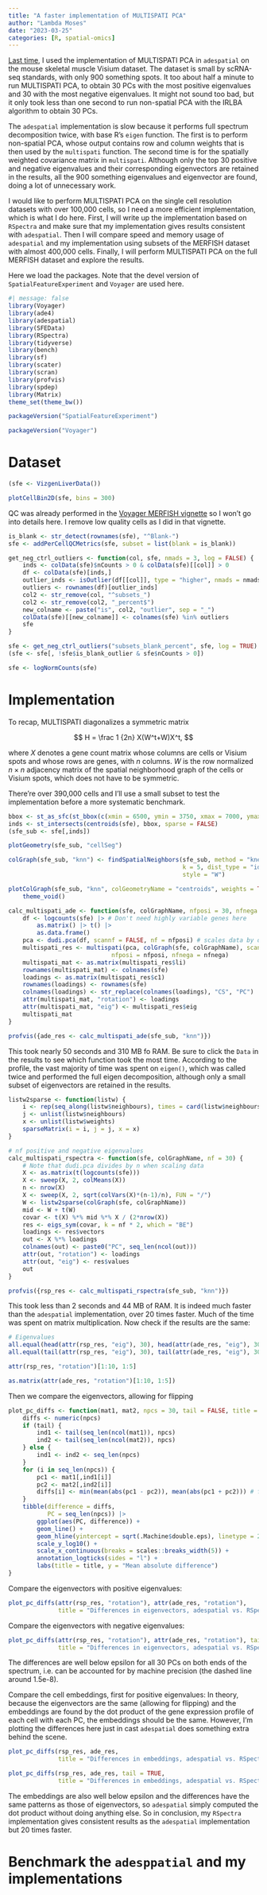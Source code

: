 ```yaml
---
title: "A faster implementation of MULTISPATI PCA"
author: "Lambda Moses"
date: "2023-03-25"
categories: [R, spatial-omics]
---
```


[Last time](https://lambdamoses.github.io/thevoyages/posts/2023-03-17-multispati-part-1), I used the implementation of MULTISPATI PCA in `adespatial` on the mouse skeletal muscle Visium dataset. The dataset is small by scRNA-seq standards, with only 900 something spots. It too about half a minute to run MULTISPATI PCA, to obtain 30 PCs with the most positive eigenvalues and 30 with the most negative eigenvalues. It might not sound too bad, but it only took less than one second to run non-spatial PCA with the IRLBA algorithm to obtain 30 PCs. 

The `adespatial` implementation is slow because it performs full spectrum decomposition twice, with base R's `eigen` function. The first is to perform non-spatial PCA, whose output contains row and column weights that is then used by the `multispati` function. The second time is for the spatially weighted covariance matrix in `multispati`. Although only the top 30 positive and negative eigenvalues and their corresponding eigenvectors are retained in the results, all the 900 something eigenvalues and eigenvector are found, doing a lot of unnecessary work.

I would like to perform MULTISPATI PCA on the single cell resolution datasets with over 100,000 cells, so I need a more efficient implementation, which is what I do here. First, I will write up the implementation based on `RSpectra` and make sure that my implementation gives results consistent with `adespatial`. Then I will compare speed and memory usage of `adespatial` and my implementation using subsets of the MERFISH dataset with almost 400,000 cells. Finally, I will perform MULTISPATI PCA on the full MERFISH dataset and explore the results.

Here we load the packages. Note that the devel version of `SpatialFeatureExperiment` and `Voyager` are used here.

```r
#| message: false
library(Voyager)
library(ade4)
library(adespatial)
library(SFEData)
library(RSpectra)
library(tidyverse)
library(bench)
library(sf)
library(scater)
library(scran)
library(profvis)
library(spdep)
library(Matrix)
theme_set(theme_bw())
```

```r
packageVersion("SpatialFeatureExperiment")
```

```r
packageVersion("Voyager")
```

# Dataset
```r
(sfe <- VizgenLiverData())
```

```r
plotCellBin2D(sfe, bins = 300)
```

QC was already performed in the [Voyager MERFISH vignette](https://pachterlab.github.io/voyager/articles/vig6_merfish.html) so I won't go into details here. I remove low quality cells as I did in that vignette.
```r
is_blank <- str_detect(rownames(sfe), "^Blank-")
sfe <- addPerCellQCMetrics(sfe, subset = list(blank = is_blank))
```

```r
get_neg_ctrl_outliers <- function(col, sfe, nmads = 3, log = FALSE) {
    inds <- colData(sfe)$nCounts > 0 & colData(sfe)[[col]] > 0
    df <- colData(sfe)[inds,]
    outlier_inds <- isOutlier(df[[col]], type = "higher", nmads = nmads, log = log)
    outliers <- rownames(df)[outlier_inds]
    col2 <- str_remove(col, "^subsets_")
    col2 <- str_remove(col2, "_percent$")
    new_colname <- paste("is", col2, "outlier", sep = "_")
    colData(sfe)[[new_colname]] <- colnames(sfe) %in% outliers
    sfe
}
```

```r
sfe <- get_neg_ctrl_outliers("subsets_blank_percent", sfe, log = TRUE)
(sfe <- sfe[, !sfe$is_blank_outlier & sfe$nCounts > 0])
```

```r
sfe <- logNormCounts(sfe)
```

# Implementation
To recap, MULTISPATI diagonalizes a symmetric matrix

$$
H = \frac 1 {2n} X(W^t+W)X^t,
$$

where $X$ denotes a gene count matrix whose columns are cells or Visium spots and whose rows are genes, with $n$ columns. $W$ is the row normalized $n\times n$ adjacency matrix of the spatial neighborhood graph of the cells or Visium spots, which does not have to be symmetric.

There're over 390,000 cells and I'll use a small subset to test the implementation before a more systematic benchmark.
```r
bbox <- st_as_sfc(st_bbox(c(xmin = 6500, ymin = 3750, xmax = 7000, ymax = 4250)))
inds <- st_intersects(centroids(sfe), bbox, sparse = FALSE)
(sfe_sub <- sfe[,inds])
```

```r
plotGeometry(sfe_sub, "cellSeg")
```

```r
colGraph(sfe_sub, "knn") <- findSpatialNeighbors(sfe_sub, method = "knearneigh", 
                                                 k = 5, dist_type = "idw", 
                                                 style = "W")
```

```r
plotColGraph(sfe_sub, "knn", colGeometryName = "centroids", weights = TRUE) +
    theme_void()
```

```r
calc_multispati_ade <- function(sfe, colGraphName, nfposi = 30, nfnega = 30) {
    df <- logcounts(sfe) |> # Don't need highly variable genes here
        as.matrix() |> t() |> 
        as.data.frame()
    pca <- dudi.pca(df, scannf = FALSE, nf = nfposi) # scales data by default
    multispati_res <- multispati(pca, colGraph(sfe, colGraphName), scannf = FALSE,
                             nfposi = nfposi, nfnega = nfnega)
    multispati_mat <- as.matrix(multispati_res$li)
    rownames(multispati_mat) <- colnames(sfe)
    loadings <- as.matrix(multispati_res$c1)
    rownames(loadings) <- rownames(sfe)
    colnames(loadings) <- str_replace(colnames(loadings), "CS", "PC")
    attr(multispati_mat, "rotation") <- loadings
    attr(multispati_mat, "eig") <- multispati_res$eig
    multispati_mat
}
```

```r
profvis({ade_res <- calc_multispati_ade(sfe_sub, "knn")})
```

This took nearly 50 seconds and 310 MB fo RAM. Be sure to click the `Data` in the results to see which function took the most time. According to the profile, the vast majority of time was spent on `eigen()`, which was called twice and performed the full eigen decomposition, although only a small subset of eigenvectors are retained in the results.

```r
listw2sparse <- function(listw) {
    i <- rep(seq_along(listw$neighbours), times = card(listw$neighbours))
    j <- unlist(listw$neighbours)
    x <- unlist(listw$weights)
    sparseMatrix(i = i, j = j, x = x)
}
```

```r
# nf positive and negative eigenvalues
calc_multispati_rspectra <- function(sfe, colGraphName, nf = 30) {
    # Note that dudi.pca divides by n when scaling data
    X <- as.matrix(t(logcounts(sfe)))
    X <- sweep(X, 2, colMeans(X))
    n <- nrow(X)
    X <- sweep(X, 2, sqrt(colVars(X)*(n-1)/n), FUN = "/")
    W <- listw2sparse(colGraph(sfe, colGraphName))
    mid <- W + t(W)
    covar <- t(X) %*% mid %*% X / (2*nrow(X))
    res <- eigs_sym(covar, k = nf * 2, which = "BE")
    loadings <- res$vectors
    out <- X %*% loadings
    colnames(out) <- paste0("PC", seq_len(ncol(out)))
    attr(out, "rotation") <- loadings
    attr(out, "eig") <- res$values
    out
}
```

```r
profvis({rsp_res <- calc_multispati_rspectra(sfe_sub, "knn")})
```

This took less than 2 seconds and 44 MB of RAM. It is indeed much faster than the `adespatial` implementation, over 20 times faster. Much of the time was spent on matrix multiplication. Now check if the results are the same:

```r
# Eigenvalues
all.equal(head(attr(rsp_res, "eig"), 30), head(attr(ade_res, "eig"), 30))
all.equal(tail(attr(rsp_res, "eig"), 30), tail(attr(ade_res, "eig"), 30))
```

```r
attr(rsp_res, "rotation")[1:10, 1:5]
```

```r
as.matrix(attr(ade_res, "rotation")[1:10, 1:5])
```

Then we compare the eigenvectors, allowing for flipping
```r
plot_pc_diffs <- function(mat1, mat2, npcs = 30, tail = FALSE, title = NULL) {
    diffs <- numeric(npcs)
    if (tail) {
        ind1 <- tail(seq_len(ncol(mat1)), npcs)
        ind2 <- tail(seq_len(ncol(mat2)), npcs)
    } else {
        ind1 <- ind2 <- seq_len(npcs)
    }
    for (i in seq_len(npcs)) {
        pc1 <- mat1[,ind1[i]]
        pc2 <- mat2[,ind2[i]]
        diffs[i] <- min(mean(abs(pc1 - pc2)), mean(abs(pc1 + pc2))) # flipped
    }
    tibble(difference = diffs,
           PC = seq_len(npcs)) |> 
        ggplot(aes(PC, difference)) +
        geom_line() +
        geom_hline(yintercept = sqrt(.Machine$double.eps), linetype = 2) +
        scale_y_log10() +
        scale_x_continuous(breaks = scales::breaks_width(5)) +
        annotation_logticks(sides = "l") +
        labs(title = title, y = "Mean absolute difference")
}
```

Compare the eigenvectors with positive eigenvalues:

```r
plot_pc_diffs(attr(rsp_res, "rotation"), attr(ade_res, "rotation"),
              title = "Differences in eigenvectors, adespatial vs. RSpectra, positive")
```

Compare the eigenvectors with negative eigenvalues:

```r
plot_pc_diffs(attr(rsp_res, "rotation"), attr(ade_res, "rotation"), tail = TRUE,
              title = "Differences in eigenvectors, adespatial vs. RSpectra, negative")
```

The differences are well below epsilon for all 30 PCs on both ends of the spectrum, i.e. can be accounted for by machine precision (the dashed line around 1.5e-8).

Compare the cell embeddings, first for positive eigenvalues: In theory, because the eigenvectors are the same (allowing for flipping) and the embeddings are found by the dot product of the gene expression profile of each cell with each PC, the embeddings should be the same. However, I'm plotting the differences here just in cast `adespatial` does something extra behind the scene.

```r
plot_pc_diffs(rsp_res, ade_res,
              title = "Differences in embeddings, adespatial vs. RSpectra, positive")
```

```r
plot_pc_diffs(rsp_res, ade_res, tail = TRUE,
              title = "Differences in embeddings, adespatial vs. RSpectra, negative")
```

The embeddings are also well below epsilon and the differences have the same patterns as those of eigenvectors, so `adespatial` simply computed the dot product without doing anything else. So in conclusion, my `RSpectra` implementation gives consistent results as the `adespatial` implementation but 20 times faster.

# Benchmark the `adesppatial` and my implementations

```r

```

